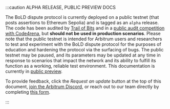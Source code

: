 :::caution ALPHA RELEASE, PUBLIC PREVIEW DOCS

The BoLD dispute protocol is currently deployed on a public testnet (that posts assertions to Ethereum Sepolia) and is tagged as an `alpha` release. The code has been audited by [Trail of Bits](https://github.com/trailofbits/publications/blob/master/reviews/2024-04-offchainbold-securityreview.pdf) and in a [public audit competition with Code4rena](https://code4rena.com/audits/2024-05-arbitrum-bold), but **should not be used in production scenarios**. Please note that the public testnet is intended for Arbitrum users and researchers to test and experiment with the BoLD dispute protocol for the purposes of education and hardening the protocol via the surfacing of bugs. The public testnet may be paused, and its parameters may be updated at any time in response to scenarios that impact the network and its ability to fulfill its function as a working, reliable test environment. This documentation is currently in [public preview](../public-preview-expectations.mdx).

To provide feedback, click the _Request an update_ button at the top of this document, [join the Arbitrum Discord](https://discord.gg/arbitrum), or reach out to our team directly by completing [this form](http://bit.ly/3yy6EUK).

:::
